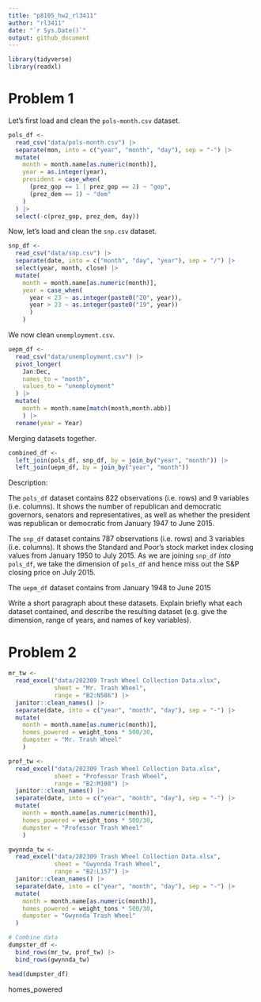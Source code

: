 ```yaml
---
title: "p8105_hw2_rl3411"
author: "rl3411"
date: "`r Sys.Date()`"
output: github_document
---
```


```r
library(tidyverse)
library(readxl)
```

# Problem 1

Let's first load and clean the `pols-month.csv` dataset.
```r
pols_df <- 
  read_csv("data/pols-month.csv") |> 
  separate(mon, into = c("year", "month", "day"), sep = "-") |> 
  mutate(
    month = month.name[as.numeric(month)],
    year = as.integer(year),
    president = case_when(
      (prez_gop == 1 | prez_gop == 2) ~ "gop",
      (prez_dem == 1) ~ "dem"
    ) 
  ) |> 
  select(-c(prez_gop, prez_dem, day))
```

Now, let's load and clean the `snp.csv` dataset.

```r
snp_df <- 
  read_csv("data/snp.csv") |> 
  separate(date, into = c("month", "day", "year"), sep = "/") |> 
  select(year, month, close) |> 
  mutate(
    month = month.name[as.numeric(month)],
    year = case_when(
      year < 23 ~ as.integer(paste0("20", year)),
      year > 23 ~ as.integer(paste0("19", year))
      )
    )
```

We now clean `unemployment.csv`.

```r
uepm_df <- 
  read_csv("data/unemployment.csv") |> 
  pivot_longer(
    Jan:Dec,
    names_to = "month",
    values_to = "unemployment"
  ) |> 
  mutate(
    month = month.name[match(month,month.abb)]
    ) |> 
  rename(year = Year)
```

Merging datasets together.

```r
combined_df <- 
  left_join(pols_df, snp_df, by = join_by("year", "month")) |> 
  left_join(uepm_df, by = join_by("year", "month"))
```


Description:

The `pols_df` dataset contains 822 observations (i.e. rows) and 9 variables (i.e. columns). It shows the number of republican and democratic governors, senators and representatives, as well as whether the president was republican or democratic from January 1947 to June 2015.

The `snp_df` dataset contains 787 observations (i.e. rows) and 3 variables (i.e. columns). It shows the Standard and Poor's stock market index closing values from January 1950 to July 2015. As we are joining `snp_df` *into* `pols_df`, we take the dimension of `pols_df` and hence miss out the S&P closing price on July 2015.

The `uepm_df` dataset contains from January 1948 to June 2015

Write a short paragraph about these datasets. Explain briefly what each dataset contained, and describe the resulting dataset (e.g. give the dimension, range of years, and names of key variables).

# Problem 2

```r
mr_tw <- 
  read_excel("data/202309 Trash Wheel Collection Data.xlsx", 
             sheet = "Mr. Trash Wheel",
             range = "B2:N586") |> 
  janitor::clean_names() |> 
  separate(date, into = c("year", "month", "day"), sep = "-") |> 
  mutate(
    month = month.name[as.numeric(month)],
    homes_powered = weight_tons * 500/30,
    dumpster = "Mr. Trash Wheel"
    ) 

prof_tw <- 
  read_excel("data/202309 Trash Wheel Collection Data.xlsx", 
             sheet = "Professor Trash Wheel",
             range = "B2:M108") |> 
  janitor::clean_names() |> 
  separate(date, into = c("year", "month", "day"), sep = "-") |> 
  mutate(
    month = month.name[as.numeric(month)],
    homes_powered = weight_tons * 500/30,
    dumpster = "Professor Trash Wheel"
    ) 

gwynnda_tw <- 
  read_excel("data/202309 Trash Wheel Collection Data.xlsx", 
             sheet = "Gwynnda Trash Wheel",
             range = "B2:L157") |> 
  janitor::clean_names() |> 
  separate(date, into = c("year", "month", "day"), sep = "-") |>
  mutate(
    month = month.name[as.numeric(month)],
    homes_powered = weight_tons * 500/30,
    dumpster = "Gwynnda Trash Wheel"
  ) 

# Combine data
dumpster_df <- 
  bind_rows(mr_tw, prof_tw) |> 
  bind_rows(gwynnda_tw)

head(dumpster_df)
```

homes_powered






